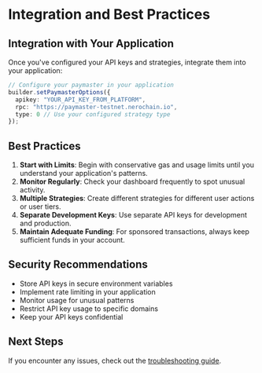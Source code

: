 

# Integration and Best Practices

## Integration with Your Application

Once you've configured your API keys and strategies, integrate them into your application:

```typescript
// Configure your paymaster in your application
builder.setPaymasterOptions({
  apikey: "YOUR_API_KEY_FROM_PLATFORM",
  rpc: "https://paymaster-testnet.nerochain.io",
  type: 0 // Use your configured strategy type
});
```

## Best Practices

1. **Start with Limits**: Begin with conservative gas and usage limits until you understand your application's patterns.
2. **Monitor Regularly**: Check your dashboard frequently to spot unusual activity.
3. **Multiple Strategies**: Create different strategies for different user actions or user tiers.
4. **Separate Development Keys**: Use separate API keys for development and production.
5. **Maintain Adequate Funding**: For sponsored transactions, always keep sufficient funds in your account.

## Security Recommendations

- Store API keys in secure environment variables
- Implement rate limiting in your application
- Monitor usage for unusual patterns
- Restrict API key usage to specific domains
- Keep your API keys confidential

## Next Steps

If you encounter any issues, check out the [troubleshooting guide](/en/developer-tools/aa-platform/troubleshooting).



<PageFeedback path="/en/developer-tools/aa-platform/integration-and-best-practices" />
